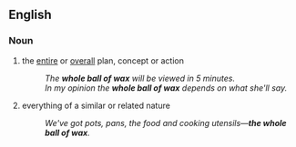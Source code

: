 ==English==

===Noun===
{{en-noun|sg=[[whole]] [[ball]] of [[wax]]|-}}

# {{idiom|slang}} the [[entire]] or [[overall]] plan, concept or action
#: ''The '''whole ball of wax''' will be viewed in 5 minutes.''
#: ''In my opinion the '''whole ball of wax''' depends on what she'll say.''
# {{idiom|slang}} everything of a similar or related nature
#: ''We've got pots, pans, the food and cooking utensils—'''the whole ball of wax'''.''